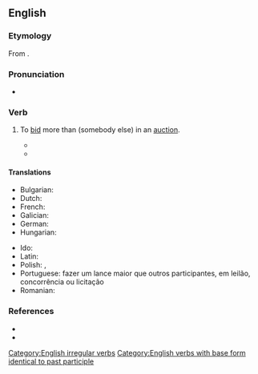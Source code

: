 ==English==

===Etymology===
From {{prefix|en|out|bid}}.

===Pronunciation===
* {{IPA|en|/aʊtˈbɪd/}}

===Verb===
{{en-verb|outbids|outbidding|outbid|past2=outbidded|past_ptc2=outbidden|past_ptc3=outbidded}}

# {{lb|en|transitive}} To [[bid]] more than (somebody else) in an [[auction]].
#* {{quote-book|en|year=1985 |title=Social History of the Muslims in Bengal: Down to A.D. 1538 |author=|Abdul Karim page=65 |ISBN=|passage=Bengal '''outbidded''' those of Delhi; instead of searching for khalifahs for obtaining recognition, Sultan Sikandar Shah himself took the title .of Imam ul-Azam and Khalifat-ul-Muazzam.}}
#* {{quote-book|en|year=2008  |title=A Host of Suspects |author=Michael Marra |page=139 |ISBN=|passage=You must understand that there are people who strive and save their whole lives to acquire something, and when they are simply '''outbidded''' or outfoxed by me, it is not taken with a delicate smile.}}

====Translations====
{{trans-top|to bid more than somebody else}}
* Bulgarian: {{t+|bg|наддавам}}
* Dutch: {{t+|nl|overbieden}}
* French: {{t+|fr|surenchérir}}
* Galician: {{t+|gl|poxar}}
* German: {{t+|de|überbieten}}
* Hungarian: {{t|hu|rálicitál}}
{{trans-mid}}
* Ido: {{t|io|superaucionar}}
* Latin: {{t+|la|adiciō}}
* Polish: {{t|pl|przelicytować|pf}}, {{t|pl|przelicytowywać|impf}}
* Portuguese: fazer um lance maior que outros participantes, em leilão, concorrência ou licitação
* Romanian: {{t+|ro|supralicita}}
{{trans-bottom}}

===References===
* {{R:Century 1911}}
* {{R:Webster 1913}}

[[Category:English irregular verbs]]
[[Category:English verbs with base form identical to past participle]]